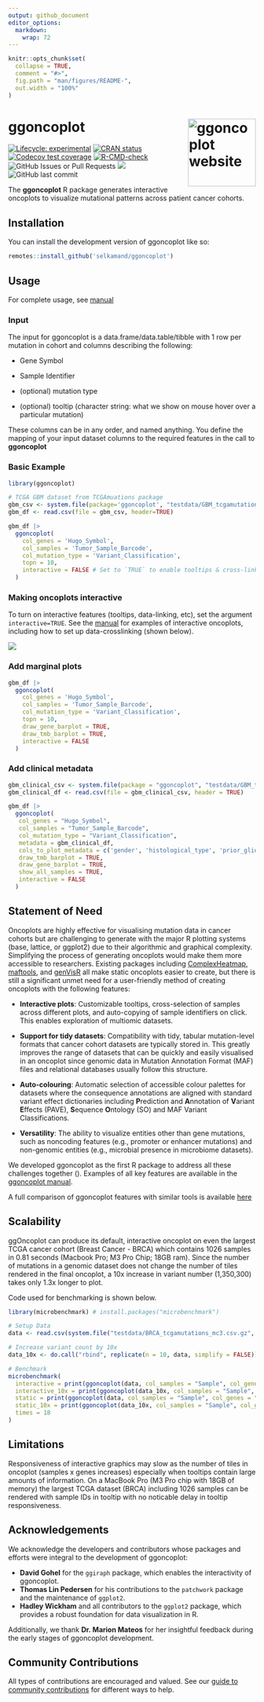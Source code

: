 ```yaml
---
output: github_document
editor_options: 
  markdown: 
    wrap: 72
---
```


<!-- README.md is generated from README.Rmd. Please edit that file -->

```r
knitr::opts_chunk$set(
  collapse = TRUE,
  comment = "#>",
  fig.path = "man/figures/README-",
  out.width = "100%"
)
```

# ggoncoplot <a href="https://selkamand.github.io/ggoncoplot/"><img src="man/figures/logo.png" alt="ggoncoplot website" align="right" height="138"/></a>

<!-- badges: start -->

[![Lifecycle:
experimental](https://img.shields.io/badge/lifecycle-experimental-orange.svg)](https://lifecycle.r-lib.org/articles/stages.html#experimental)
[![CRAN
status](https://www.r-pkg.org/badges/version/ggoncoplot)](https://CRAN.R-project.org/package=ggoncoplot)
[![Codecov test
coverage](https://codecov.io/gh/selkamand/ggoncoplot/branch/master/graph/badge.svg)](https://app.codecov.io/gh/selkamand/ggoncoplot?branch=master)
[![R-CMD-check](https://github.com/selkamand/ggoncoplot/actions/workflows/R-CMD-check.yaml/badge.svg)](https://github.com/selkamand/ggoncoplot/actions/workflows/R-CMD-check.yaml)
![GitHub Issues or Pull
Requests](https://img.shields.io/github/issues-closed/selkamand/ggoncoplot)
[![](https://img.shields.io/github/languages/code-size/selkamand/ggoncoplot.svg)](https://github.com/selkamand/ggoncoplot)
![GitHub last
commit](https://img.shields.io/github/last-commit/selkamand/ggoncoplot)

<!-- badges: end -->

The **ggoncoplot** R package generates interactive oncoplots to
visualize mutational patterns across patient cancer cohorts.

## Installation

You can install the development version of ggoncoplot like so:

``` r
remotes::install_github('selkamand/ggoncoplot')
```

## Usage

For complete usage, see
[manual](https://selkamand.github.io/ggoncoplot/articles/manual.html)

### Input

The input for ggoncoplot is a data.frame/data.table/tibble with 1 row per mutation in
cohort and columns describing the following:

-   Gene Symbol

-   Sample Identifier

-   (optional) mutation type

-   (optional) tooltip (character string: what we show on mouse hover
    over a particular mutation)

These columns can be in any order, and named anything. You define the
mapping of your input dataset columns to the required features in the
call to **ggoncoplot**

### Basic Example

```r
library(ggoncoplot)

# TCGA GBM dataset from TCGAmuations package
gbm_csv <- system.file(package='ggoncoplot', "testdata/GBM_tcgamutations_mc3_maf.csv.gz")
gbm_df <- read.csv(file = gbm_csv, header=TRUE)

gbm_df |> 
  ggoncoplot(
    col_genes = 'Hugo_Symbol', 
    col_samples = 'Tumor_Sample_Barcode', 
    col_mutation_type = 'Variant_Classification', 
    topn = 10, 
    interactive = FALSE # Set to `TRUE` to enable tooltips & cross-linking
  )
```

### Making oncoplots interactive

To turn on interactive features (tooltips, data-linking, etc), set the
argument `interactive=TRUE`. See the [manual](https://selkamand.github.io/ggoncoplot/articles/manual.html) for examples of interactive oncoplots, including how to set up data-crosslinking (shown below).

![](man/figures/interactive_oncoplot.gif)

### Add marginal plots

```r
gbm_df |> 
  ggoncoplot(
    col_genes = 'Hugo_Symbol', 
    col_samples = 'Tumor_Sample_Barcode', 
    col_mutation_type = 'Variant_Classification', 
    topn = 10, 
    draw_gene_barplot = TRUE, 
    draw_tmb_barplot = TRUE,
    interactive = FALSE
  )
```

### Add clinical metadata

```r
gbm_clinical_csv <- system.file(package = "ggoncoplot", "testdata/GBM_tcgamutations_mc3_clinical.csv")
gbm_clinical_df <- read.csv(file = gbm_clinical_csv, header = TRUE)

gbm_df |> 
  ggoncoplot(
   col_genes = "Hugo_Symbol",
   col_samples = "Tumor_Sample_Barcode",
   col_mutation_type = "Variant_Classification",
   metadata = gbm_clinical_df,
   cols_to_plot_metadata = c('gender', 'histological_type', 'prior_glioma', 'tumor_tissue_site'),
   draw_tmb_barplot = TRUE, 
   draw_gene_barplot = TRUE, 
   show_all_samples = TRUE,
   interactive = FALSE
  )
```

## Statement of Need

Oncoplots are highly effective for visualising mutation data in cancer
cohorts but are challenging to generate with the major R plotting
systems (base, lattice, or ggplot2) due to their algorithmic and
graphical complexity. Simplifying the process of generating oncoplots
would make them more accessible to researchers. Existing packages
including [ComplexHeatmap](https://github.com/jokergoo/ComplexHeatmap),
[maftools](https://github.com/PoisonAlien/maftools), and
[genVisR](https://github.com/griffithlab/GenVisR) all make static
oncoplots easier to create, but there is still a significant unmet need
for a user-friendly method of creating oncoplots with the following
features:

-   **Interactive plots**: Customizable tooltips, cross-selection of
    samples across different plots, and auto-copying of sample
    identifiers on click. This enables exploration of multiomic
    datasets.

-	**Support for tidy datasets**: Compatibility with tidy, tabular mutation-level formats that cancer cohort datasets are typically stored in. This greatly improves the range of datasets that can be quickly and easily visualised in an oncoplot since genomic data in Mutation Annotation Format (MAF) files and relational databases usually follow this structure.

-   **Auto-colouring**: Automatic selection of accessible colour palettes for datasets where the     consequence annotations are aligned with standard variant effect dictionaries including          **P**rediction and **A**nnotation of **V**ariant **E**ffects (PAVE), 
    **S**equence **O**ntology (SO) and MAF Variant Classifications.

-   **Versatility**: The ability to visualize entities other than gene
    mutations, such as noncoding features (e.g., promoter or enhancer
    mutations) and non-genomic entities (e.g., microbial presence in
    microbiome datasets).

We developed ggoncoplot as the first R package to address all these
challenges together (\autoref{fig:comparison}). Examples of all key
features are available in the [ggoncoplot
manual](https://selkamand.github.io/ggoncoplot/articles/manual.html).

A full comparison of ggoncoplot features with similar tools is available
[here](paper/ggoncoplot_comparison.pdf)


## Scalability

ggOncoplot can produce its default, interactive oncoplot on even the largest TCGA cancer cohort (Breast Cancer - BRCA) which contains 1026 samples in 0.81 seconds (Macbook Pro; M3 Pro Chip; 18GB ram).  Since the number of mutations in a genomic dataset does not change the number of tiles rendered in the final oncoplot, a 10x increase in variant number (1,350,300) takes only 1.3x longer to plot. 

Code used for benchmarking is shown below.

```r
library(microbenchmark) # install.packages("microbenchmark")

# Setup Data
data <- read.csv(system.file("testdata/BRCA_tcgamutations_mc3.csv.gz", package = "ggoncoplot"))

# Increase variant count by 10x
data_10x <- do.call("rbind", replicate(n = 10, data, simplify = FALSE))

# Benchmark
microbenchmark(
  interactive = print(ggoncoplot(data, col_samples = "Sample", col_genes = "Gene", col_mutation_type = "MutationType", verbose = FALSE)), 
  interactive_10x = print(ggoncoplot(data_10x, col_samples = "Sample", col_genes = "Gene", col_mutation_type = "MutationType", verbose = FALSE)),
  static = print(ggoncoplot(data, col_samples = "Sample", col_genes = "Gene", col_mutation_type = "MutationType", verbose = FALSE, interactive = FALSE)),
  static_10x = print(ggoncoplot(data_10x, col_samples = "Sample", col_genes = "Gene", col_mutation_type = "MutationType", verbose = FALSE, interactive = FALSE)),
  times = 18
)
```

## Limitations

Responsiveness of interactive graphics may slow as the number of tiles in oncoplot (samples x genes increases) especially when tooltips contain large amounts of information. On a MacBook Pro (M3 Pro chip with 18GB of memory) the largest TCGA dataset (BRCA) including 1026 samples can be rendered with sample IDs in tooltip with no noticable delay in tooltip responsiveness. 

## Acknowledgements

We acknowledge the developers and contributors whose packages and
efforts were integral to the development of ggoncoplot:

-   **David Gohel** for the `ggiraph` package, which enables the
    interactivity of ggoncoplot.
-   **Thomas Lin Pedersen** for his contributions to the `patchwork`
    package and the maintenance of `ggplot2`.
-   **Hadley Wickham** and all contributors to the `ggplot2` package,
    which provides a robust foundation for data visualization in R.

Additionally, we thank **Dr. Marion Mateos** for her insightful feedback
during the early stages of ggoncoplot development.

## Community Contributions

All types of contributions are encouraged and valued. See our [guide to
community contributions](CONTRIBUTING.md) for different ways to help.
